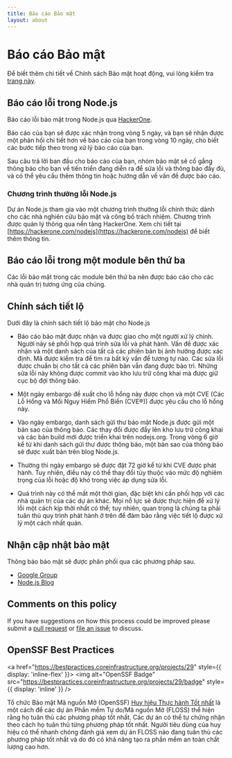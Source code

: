 ```yaml
---
title: Báo cáo Bảo mật
layout: about
---
```


# Báo cáo Bảo mật

Để biết thêm chi tiết về Chính sách Bảo mật hoạt động, vui lòng kiểm tra [trang này](https://github.com/nodejs/node/security/policy).

## Báo cáo lỗi trong Node.js

Báo cáo lỗi bảo mật trong Node.js qua [HackerOne](https://hackerone.com/nodejs).

Báo cáo của bạn sẽ được xác nhận trong vòng 5 ngày, và bạn sẽ nhận được một phản hồi chi tiết hơn về báo cáo của bạn trong vòng 10 ngày, cho biết các bước tiếp theo trong xử lý báo cáo của bạn.

Sau câu trả lời ban đầu cho báo cáo của bạn, nhóm bảo mật sẽ cố gắng thông báo cho bạn về tiến triển đang diễn ra để sửa lỗi và thông báo đầy đủ, và có thể yêu cầu thêm thông tin hoặc hướng dẫn về vấn đề được báo cáo.

### Chương trình thưởng lỗi Node.js

Dự án Node.js tham gia vào một chương trình thưởng lỗi chính thức dành cho các nhà nghiên cứu bảo mật và công bố trách nhiệm. Chương trình được quản lý thông qua nền tảng HackerOne. Xem chi tiết tại [https://hackerone.com/nodejs](https://hackerone.com/nodejs) để biết thêm thông tin.

## Báo cáo lỗi trong một module bên thứ ba

Các lỗi bảo mật trong các module bên thứ ba nên được báo cáo cho các nhà quản trị tương ứng của chúng.

## Chính sách tiết lộ

Dưới đây là chính sách tiết lộ bảo mật cho Node.js

* Báo cáo bảo mật được nhận và được giao cho một người xử lý chính. Người này sẽ phối hợp quá trình sửa lỗi và phát hành. Vấn đề được xác nhận và một danh sách của tất cả các phiên bản bị ảnh hưởng được xác định. Mã được kiểm tra để tìm ra bất kỳ vấn đề tương tự nào. Các sửa lỗi được chuẩn bị cho tất cả các phiên bản vẫn đang được bảo trì. Những sửa lỗi này không được commit vào kho lưu trữ công khai mà được giữ cục bộ đợi thông báo.

* Một ngày embargo đề xuất cho lỗ hổng này được chọn và một CVE (Các Lỗ Hổng và Mối Nguy Hiểm Phổ Biến (CVE®)) được yêu cầu cho lỗ hổng này.

* Vào ngày embargo, danh sách gửi thư bảo mật Node.js được gửi một bản sao của thông báo. Các thay đổi được đẩy lên kho lưu trữ công khai và các bản build mới được triển khai trên nodejs.org. Trong vòng 6 giờ kể từ khi danh sách gửi thư được thông báo, một bản sao của thông báo sẽ được xuất bản trên blog Node.js.

* Thường thì ngày embargo sẽ được đặt 72 giờ kể từ khi CVE được phát hành. Tuy nhiên, điều này có thể thay đổi tùy thuộc vào mức độ nghiêm trọng của lỗi hoặc độ khó trong việc áp dụng sửa lỗi.

* Quá trình này có thể mất một thời gian, đặc biệt khi cần phối hợp với các nhà quản trị của các dự án khác. Mọi nỗ lực sẽ được thực hiện để xử lý lỗi một cách kịp thời nhất có thể; tuy nhiên, quan trọng là chúng ta phải tuân thủ quy trình phát hành ở trên để đảm bảo rằng việc tiết lộ được xử lý một cách nhất quán.

## Nhận cập nhật bảo mật

Thông báo bảo mật sẽ được phân phối qua các phương pháp sau.

* [Google Group](https://groups.google.com/group/nodejs-sec)
* [Node.js Blog](/blog)

## Comments on this policy

If you have suggestions on how this process could be improved please submit a
[pull request](https://github.com/nodejs/nodejs.org) or
[file an issue](https://github.com/nodejs/security-wg/issues/new) to discuss.

## OpenSSF Best Practices

<a href="https://bestpractices.coreinfrastructure.org/projects/29" style={{ display: 'inline-flex' }}>
  <img alt="OpenSSF Badge" src="https://bestpractices.coreinfrastructure.org/projects/29/badge" style={{ display: 'inline' }} />
</a>

Tổ chức Bảo mật Mã nguồn Mở (OpenSSF) [Huy hiệu Thực hành Tốt nhất](https://github.com/coreinfrastructure/best-practices-badge) là một cách để các dự án Phần mềm Tự do/Mã nguồn Mở (FLOSS) thể hiện rằng họ tuân thủ các phương pháp tốt nhất. Các dự án có thể tự chứng nhận theo cách họ tuân thủ từng phương pháp tốt nhất. Người tiêu dùng của huy hiệu có thể nhanh chóng đánh giá xem dự án FLOSS nào đang tuân thủ các phương pháp tốt nhất và do đó có khả năng tạo ra phần mềm an toàn chất lượng cao hơn.
